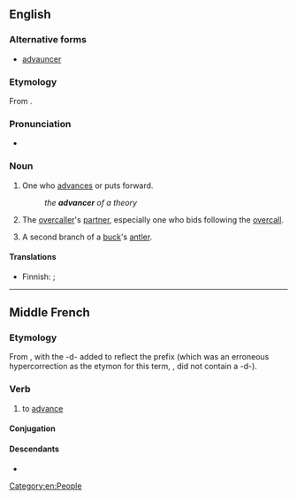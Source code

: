 ==English==

===Alternative forms===
* [[advauncer]] {{qualifier|obsolete}}

===Etymology===
From {{affix|en|advance|-er|id2=agent noun}}.

===Pronunciation===
* {{a|US}} {{IPA|/ədˈvænsɚ/|lang=en}}

===Noun===
{{en-noun}}

# One who [[advance]]s or puts forward.
#: ''the '''advancer''' of a theory''
# {{lb|en|bridge}} The [[overcaller]]'s [[partner]], especially one who bids following the [[overcall]].
# A second branch of a [[buck]]'s [[antler]].
#: {{rfquotek|lang=en|Howell}}

====Translations====
{{trans-top|one who advances or puts forward}}
* Finnish: {{t+|fi|etenijä}} {{gloss|one who advances}}; {{t+|fi|edistäjä}} {{qualifier|one who puts forward}}
{{trans-mid}}
{{trans-bottom}}

[[Category:en:People]]

----

==Middle French==

===Etymology===
From {{inh|frm|fro|avancer}}, with the -d- added to reflect the {{inh|frm|la|-}} prefix {{m|la|ad-}} (which was an erroneous hypercorrection as the etymon for this term, {{m|la|abante}}, did not contain a -d-).

===Verb===
{{head|frm|verb}}

# to [[advance]] {{gloss|to move forwards}}

====Conjugation====
{{frm-conj-cer|advan}}

====Descendants====
* {{desc|fr|avancer}}
